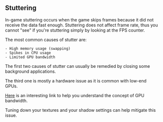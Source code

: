 
== Stuttering ==

In-game stuttering occurs when the game skips frames because it did not receive the data fast enough.
Stuttering does not affect frame rate, thus you cannot "see" if you're stuttering simply by looking at the FPS counter.

The most common causes of stutter are:

 - High memory usage (swapping)
 - Spikes in CPU usage
 - Limited GPU bandwidth

The first two causes of stutter can usually be remedied by closing some background applications.

The third one is mostly a hardware issue as it is common with low-end GPUs.

[http://www.playtool.com/pages/vramwidth/width.html Here] is an interesting link to help you understand the concept of GPU bandwidth.

Tuning down your textures and your shadow settings can help mitigate this issue.
